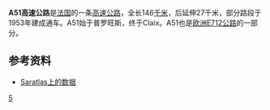 '''A51高速公路'''是[[法国|法国]]的一条[[高速公路|高速公路]]，全长146[[千米|千米]]，后延伸27千米，部分路段于1953年建成通车。A51始于普罗旺斯，终于Claix。A51也是[[欧洲E712公路|欧洲E712公路]]的一部分。

==参考资料==
*[http://saratlas.free.fr/index.php?page=autoroute&route=a51&lang=fr Saratlas上的数据]{{Wayback|url=http://saratlas.free.fr/index.php?page=autoroute&route=a51&lang=fr |date=20120205201547 }}{{fr}}

{{Autoroutes}}

[[Category:法国高速公路|5]]